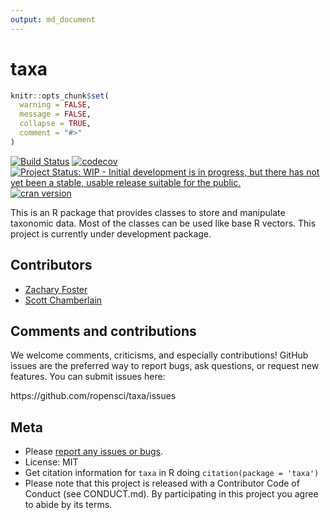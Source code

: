 ```yaml
---
output: md_document
---
```


taxa
====

```r
knitr::opts_chunk$set(
  warning = FALSE,
  message = FALSE,
  collapse = TRUE,
  comment = "#>"
)
```

[![Build Status](https://travis-ci.org/ropensci/taxa.svg?branch=master)](https://travis-ci.org/ropensci/taxa)
[![codecov](https://codecov.io/gh/ropensci/taxa/branch/master/graph/badge.svg)](https://codecov.io/gh/ropensci/taxa)
[![Project Status: WIP - Initial development is in progress, but there has not yet been a stable, usable release suitable for the public.](http://www.repostatus.org/badges/latest/wip.svg)](http://www.repostatus.org/#wip)
[![cran version](http://www.r-pkg.org/badges/version/taxa)](https://cran.r-project.org/package=taxa)

This is an R package that provides classes to store and manipulate taxonomic data.
Most of the classes can be used like base R vectors.
This project is currently under development package.


## Contributors

* [Zachary Foster](https://github.com/zachary-foster)
* [Scott Chamberlain](https://github.com/sckott)

## Comments and contributions

We welcome comments, criticisms, and especially contributions!
GitHub issues are the preferred way to report bugs, ask questions, or request new features.
You can submit issues here:

https://github.com/ropensci/taxa/issues

## Meta

* Please [report any issues or bugs](https://github.com/ropensci/taxa/issues).
* License: MIT
* Get citation information for `taxa` in R doing `citation(package = 'taxa')`
* Please note that this project is released with a Contributor Code of Conduct (see CONDUCT.md). By participating in this project you agree to abide by its terms.